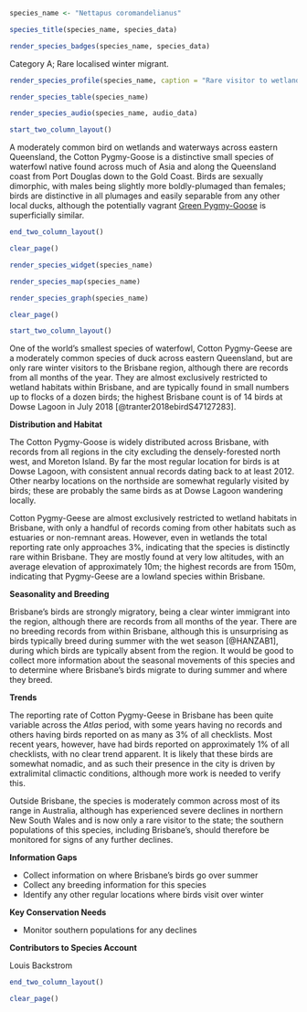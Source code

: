 ```r
species_name <- "Nettapus coromandelianus"
```

```r
species_title(species_name, species_data)
```

```r
render_species_badges(species_name, species_data)
```

Category A; Rare localised winter migrant.

```r
render_species_profile(species_name, caption = "Rare visitor to wetlands across the city in winter. Occurrence fluctuates year-to-year, and presence may be associated with wider climactic conditions. Not of significant conservation, and Brisbane's birds only a fraction of the total Australian population.")
```

```r
render_species_table(species_name)
```

```r
render_species_audio(species_name, audio_data)
```

```r
start_two_column_layout()
```

A moderately common bird on wetlands and waterways across eastern Queensland, the Cotton Pygmy-Goose is a distinctive small species of waterfowl native found across much of Asia and along the Queensland coast from Port Douglas down to the Gold Coast. Birds are sexually dimorphic, with males being slightly more boldly-plumaged than females; birds are distinctive in all plumages and easily separable from any other local ducks, although the potentially vagrant [Green Pygmy-Goose](https://ebird.org/species/grnpyg1) is superficially similar.

```r
end_two_column_layout()
```

```r
clear_page()
```

```r
render_species_widget(species_name)
```

```r
render_species_map(species_name)
```

```r
render_species_graph(species_name)
```

```r
clear_page()
```

```r
start_two_column_layout()
```

One of the world's smallest species of waterfowl, Cotton Pygmy-Geese are a moderately common species of duck across eastern Queensland, but are only rare winter visitors to the Brisbane region, although there are records from all months of the year. They are almost exclusively restricted to wetland habitats within Brisbane, and are typically found in small numbers up to flocks of a dozen birds; the highest Brisbane count is of 14 birds at Dowse Lagoon in July 2018 [@tranter2018ebirdS47127283].

**Distribution and Habitat**

The Cotton Pygmy-Goose is widely distributed across Brisbane, with records from all regions in the city excluding the densely-forested north west, and Moreton Island. By far the most regular location for birds is at Dowse Lagoon, with consistent annual records dating back to at least 2012. Other nearby locations on the northside are somewhat regularly visited by birds; these are probably the same birds as at Dowse Lagoon wandering locally.

Cotton Pygmy-Geese are almost exclusively restricted to wetland habitats in Brisbane, with only a handful of records coming from other habitats such as estuaries or non-remnant areas. However, even in wetlands the total reporting rate only approaches 3%, indicating that the species is distinctly rare within Brisbane. They are mostly found at very low altitudes, with an average elevation of approximately 10m; the highest records are from 150m, indicating that Pygmy-Geese are a lowland species within Brisbane.

**Seasonality and Breeding**

Brisbane's birds are strongly migratory, being a clear winter immigrant into the region, although there are records from all months of the year. There are no breeding records from within Brisbane, although this is unsurprising as birds typically breed during summer with the wet season [@HANZAB1], during which birds are typically absent from the region. It would be good to collect more information about the seasonal movements of this species and to determine where Brisbane's birds migrate to during summer and where they breed.

**Trends**

The reporting rate of Cotton Pygmy-Geese in Brisbane has been quite variable across the _Atlas_ period, with some years having no records and others having birds reported on as many as 3% of all checklists. Most recent years, however, have had birds reported on approximately 1% of all checklists, with no clear trend apparent. It is likely that these birds are somewhat nomadic, and as such their presence in the city is driven by extralimital climactic conditions, although more work is needed to verify this.

Outside Brisbane, the species is moderately common across most of its range in Australia, although has experienced severe declines in northern New South Wales and is now only a rare visitor to the state; the southern populations of this species, including Brisbane's, should therefore be monitored for signs of any further declines.

**Information Gaps**

- Collect information on where Brisbane's birds go over summer
- Collect any breeding information for this species
- Identify any other regular locations where birds visit over winter

**Key Conservation Needs**

- Monitor southern populations for any declines

**Contributors to Species Account**

Louis Backstrom 

```r
end_two_column_layout()
```

```r
clear_page()
```
